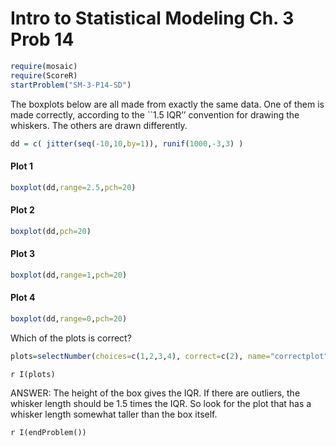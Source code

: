 Intro to Statistical Modeling Ch. 3 Prob 14
========================================================
```r
require(mosaic)
require(ScoreR)
startProblem("SM-3-P14-SD")
```

The boxplots below are all made from exactly the same data.  One of
them is made correctly, according to the ``1.5 IQR'' convention for
drawing the whiskers.  The others are drawn differently.

```r
dd = c( jitter(seq(-10,10,by=1)), runif(1000,-3,3) )
```

#### Plot 1 
```r
boxplot(dd,range=2.5,pch=20)
```     

#### Plot 2
```r
boxplot(dd,pch=20)
```

#### Plot 3
```r
boxplot(dd,range=1,pch=20)
```

#### Plot 4
```r
boxplot(dd,range=0,pch=20)
```





Which of the plots is correct?
```r
plots=selectNumber(choices=c(1,2,3,4), correct=c(2), name="correctplot", totalPts=1)
```

 `r I(plots)`

<aside>
ANSWER:
The height of the box gives the IQR.  If there are outliers, the whisker length should be 1.5
times the IQR.  So look for the plot that has a whisker length
somewhat taller than the box itself.
</aside>

`r I(endProblem())`
